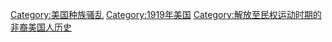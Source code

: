 {{catmain}}
{{Commonscat|Red Summer of 1919}}

[[Category:美国种族骚乱|Category:美国种族骚乱]]
[[Category:1919年美国|Category:1919年美国]]
[[Category:解放至民权运动时期的非裔美国人历史|Category:解放至民权运动时期的非裔美国人历史]]
